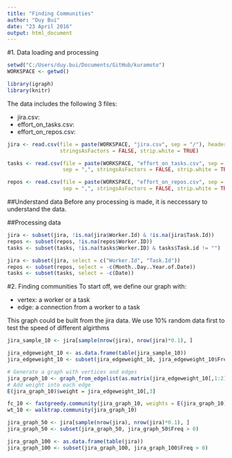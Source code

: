 ```yaml
---
title: "Finding Communities"
author: "Duy Bui"
date: "23 April 2016"
output: html_document
---
```


#1. Data loading and processing
```r
setwd("C:/Users/duy.bui/Documents/GitHub/kuramoto")
WORKSPACE <- getwd()
```
```r
library(igraph)
library(knitr)
```

The data includes the following 3 files:

  - jira.csv:
  - effort_on_tasks.csv:
  - effort_on_repos.csv:
  
```r
jira <- read.csv(file = paste(WORKSPACE, "jira.csv", sep = "/"), header = TRUE, sep = ",", 
                 stringsAsFactors = FALSE, strip.white = TRUE)

tasks <- read.csv(file = paste(WORKSPACE, "effort_on_tasks.csv", sep = "/"), header = TRUE, 
                  sep = ",", stringsAsFactors = FALSE, strip.white = TRUE)

repos <- read.csv(file = paste(WORKSPACE, "effort_on_repos.csv", sep = "/"), header = TRUE, 
                  sep = ",", stringsAsFactors = FALSE, strip.white = TRUE)
```

##Understand data
Before any processing is made, it is neccessary to understand the data.

##Processing data

```r
jira <- subset(jira, !is.na(jira$Worker.Id) & !is.na(jira$Task.Id))
repos <- subset(repos, !is.na(repos$Worker.ID))
tasks <- subset(tasks, !is.na(tasks$Worker.ID) & tasks$Task.id != "")

jira <- subset(jira, select = c("Worker.Id", "Task.Id"))
repos <- subset(repos, select = -c(Month..Day..Year.of.Date))
tasks <- subset(tasks, select = -c(Date))

```


#2. Finding communities
To start off, we define our graph with:

 - vertex: a worker or a task
 - edge: a connection from a worker to a task

This graph could be built from the jira data. We use 10% random data first to test the speed of different algirthms

```r
jira_sample_10 <- jira[sample(nrow(jira), nrow(jira)*0.1), ]

jira_edgeweight_10 <- as.data.frame(table(jira_sample_10))
jira_edgeweight_10 <- subset(jira_edgeweight_10, jira_edgeweight_10$Freq > 0)

# Generate a graph with vertices and edges
jira_graph_10 <- graph_from_edgelist(as.matrix(jira_edgeweight_10[,1:2]), directed = FALSE)
# Add weight into each edge
E(jira_graph_10)$weight = jira_edgeweight_10[,3]
```

```r
fc_10 <- fastgreedy.community(jira_graph_10, weights = E(jira_graph_10)$weight)
wt_10 <- walktrap.community(jira_graph_10)
```

```r
jira_graph_50 <- jira[sample(nrow(jira), nrow(jira)*0.1), ]
jira_graph_50 <- subset(jira_graph_50, jira_graph_50$Freq > 0)

```


```r
jira_graph_100 <- as.data.frame(table(jira))
jira_graph_100 <- subset(jira_graph_100, jira_graph_100$Freq > 0)
```